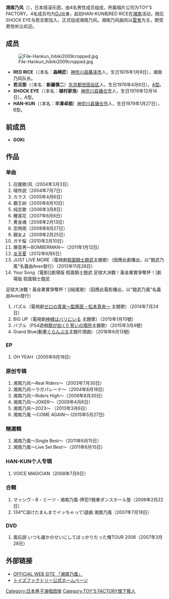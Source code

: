 {{艺人
| Name                = 湘南乃风
| Img                 = 
| Img_capt            = 
| Img_size            = 
| Landscape           = 
| Background          = 组合
| Alias               = 
| Origin              = {{JPN}} [[神奈川县|神奈川县]]
| Genre               = [[J-POP|J-POP]]、[[雷鬼音乐|雷鬼]]
| Years_active        = 2001年－
| Label               = TOY'S FACTORY
| Production          = 134Recordings<br />{{link-ja|TvAsahiMusci|テレビ朝日ミュージック}}
| Associated_acts     = 
| Influences          = 
| URL                 = http://www.134r.com/ 
| Current_members     = RED RICE（[[唱片骑师|DJ]]）<br />若旦那（DJ）<br />SHOCK EYE（DJ）<br />HAN-KUN（DJ）
| Past_members        = GOKI（DJ）
| Notable_instruments = 
}}
{{japanese|japanese=湘南乃風|kana=しょうなんのかぜ|romaji=Syonannokaze}}

'''湘南乃风'''（{{lang-ja|湘南乃風}}），日本摇滚乐团，由4名男性成员组成，所属唱片公司为TOY'S FACTORY。4名成员均为[[唱片骑师|DJ]]出身，起初HAN-KUN和RED RICE在[[湘南_(日本)|湘南]]活动，随后SHOCK EYE与若旦那加入，正式组成湘南乃风。湘南乃风曲风以[[雷鬼音乐|雷鬼]]为主，颇受男性听众欢迎。

==成员==
[[File:File-Hankun_hibiki2009cropped.jpg|thumb]] 
*'''RED RICE'''（{{lang|ja|レッドライス}}（本名：'''森崎匠'''）[[神奈川县|神奈川县]][[藤泽市|藤泽市]]人，生日1976年1月9日），湘南乃风队长。
*'''若旦那'''（{{lang|ja|わかだんな}}（本名：'''新羅慎二'''）[[东京都|东京都]][[世田谷区|世田谷区]]人，生日1976年4月6日），[[血型|A型]]。
*'''SHOCK EYE'''（{{lang|ja|ショックアイ}}（本名：'''植村家浩'''）[[神奈川县|神奈川县]][[镰仓市|镰仓市]]人，生日1976年12月14日），A型。
*'''HAN-KUN'''（{{lang|ja|ハンクン}}（本名：'''半澤卓朗'''）[[神奈川县|神奈川县]][[镰仓市|镰仓市]]人，生日1979年1月27日），B型。

==前成员==
*'''GOKI'''

== 作品 ==
{{col-begin}}
{{col-2}}
===单曲===
# 应援歌/风（2004年3月3日）
# 晴传説（2004年7月7日）
# カラス（2005年4月6日）
# 霸王树（2005年8月10日）
# 纯恋歌（2006年3月8日）
# 睡莲花（2007年6月6日）
# 黄金魂（2008年2月13日）
# 恋時雨（2008年8月27日）
# 親友よ（2009年2月25日）
# ガチ桜（2010年2月10日）
# 爆音男～BOMBERMAN～（2011年1月12日）
# [[炎天夏|炎天夏]]（2012年6月6日）
# JUST LIVE MORE（電視劇[[假面騎士鎧武|假面騎士鎧武]]主題歌）（因應此劇播出，以"鎧武乃風"名義由Avex發行）（2013年11月28日）
# Your Song（電影[[劇場版 假面騎士鎧武 足球大決戰！黃金果實爭奪杯！|劇場版 假面騎士鎧武
足球大決戰！黃金果實爭奪杯！]]結尾歌）（因應此電影播出，以"鎧武乃風"名義由Avex發行）
# パズル（電視劇[http://ja.wikipedia.org/wiki/%E3%82%BC%E3%83%AD%E3%81%AE%E7%9C%9F%E5%AE%9F%E3%80%9C%E7%9B%A3%E5%AF%9F%E5%8C%BB%E3%83%BB%E6%9D%BE%E6%9C%AC%E7%9C%9F%E5%A4%AE%E3%80%9C ゼロの真実〜監察医・松本真央〜] {{Wayback|url=http://ja.wikipedia.org/wiki/%E3%82%BC%E3%83%AD%E3%81%AE%E7%9C%9F%E5%AE%9F%E3%80%9C%E7%9B%A3%E5%AF%9F%E5%8C%BB%E3%83%BB%E6%9D%BE%E6%9C%AC%E7%9C%9F%E5%A4%AE%E3%80%9C |date=20150425140809 }}主題歌）（2014年7月24日）
# BIG UP（電視劇[http://ja.wikipedia.org/wiki/%E7%A5%9E%E6%A7%98%E3%81%AF%E3%83%90%E3%83%AA%E3%81%AB%E3%81%84%E3%82%8B 神様はバリにいる] {{Wayback|url=http://ja.wikipedia.org/wiki/%E7%A5%9E%E6%A7%98%E3%81%AF%E3%83%90%E3%83%AA%E3%81%AB%E3%81%84%E3%82%8B |date=20150110115837 }}主題歌）（2015年1月10號）
# バブル（PS4遊戲[[:人中之龍0_誓言的場所|龍が如く0 誓いの場所]]主題歌）（2015年3月4號）
# Grand Blue(動畫[[GRAND_BLUE碧藍之海|ぐらんぶる]]主題片頭曲）（2018年6月13號)

=== EP ===
# OH YEAH（2005年9月18日）
{{col-2}}
=== 原创专辑 ===
# 湘南乃风〜Real Riders〜（2003年7月30日）
# 湘南乃风〜ラガパレード〜（2004年8月18日）
# 湘南乃风〜Riders High〜（2006年8月30日）
# 湘南乃风〜JOKER〜（2009年4月8日）
# 湘南乃风～2023～ （2013年3月6日）
# 湘南乃風 ～COME AGAIN～ (2015年5月27日)

=== 精選輯 ===
# 湘南乃風〜Single Best〜（2011年6月15日）
# 湘南乃風〜Live Set Best〜（2011年6月15日）

=== HAN-KUN个人专辑 ===
# VOICE MAGICIAN（2008年7月9日）

=== 合輯 ===
# マッシヴ・B・ミーツ・湘南乃風-押忍!!極東ダンスホール塾（2006年2月22日）
# 134℃溶けたまんまでイッちゃって!選曲 湘南乃風（2007年7月18日）

=== DVD ===
# 風伝説 いつも誰かのせいにしてばっかりだった俺TOUR 2006（2007年3月28日）
{{col-end}}

==外部链接==
*[http://www.134r.com OFFICIAL WEB SITE 「湘南乃風」] {{Wayback|url=http://www.134r.com/ |date=20090720063727 }}
*[http://www.toysfactory.co.jp/shonan/ トイズファクトリー公式ホームページ] {{Wayback|url=http://www.toysfactory.co.jp/shonan/ |date=20090718233828 }}

{{DEFAULTSORT:Shōnan no Kaze}}
[[Category:日本男子演唱团体|Category:日本男子演唱团体]]
[[Category:TOY'S_FACTORY旗下藝人|Category:TOY'S FACTORY旗下藝人]]